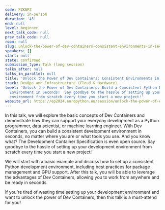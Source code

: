 ```yaml
---
code: PZKNPZ
delivery: in-person
duration: '45'
end: null
level: beginner
next_talk_code: null
prev_talk_code: null
room: null
slug: unlock-the-power-of-dev-containers-consistent-environments-in-seconds
speakers: []
start: null
state: confirmed
submission_type: Talk (long session)
talks_after: null
talks_in_parallel: null
title: 'Unlock the Power of Dev Containers: Consistent Environments in Seconds!'
track: DevOps and Infrastructure (Cloud & Hardware)
tweet: 'Unlock the Power of Dev Containers: Build a Consistent Python Development
  Environment in Seconds!  Say goodbye to the hassle of setting up your development
  environment from scratch every time you start a new project!'
website_url: https://ep2024.europython.eu/session/unlock-the-power-of-dev-containers-consistent-environments-in-seconds
---
```


In this talk, we will explore the basic concepts of Dev Containers and demonstrate how they can support your everyday development as a Python programmer, data scientist, or machine learning engineer. With Dev Containers, you can build a consistent development environment in seconds, no matter where you are or what tools you use. And you know what? The Development Container Specification is even open source. Say goodbye to the hassle of setting up your development environment from scratch every time you start a new project!

We will start with a basic example and discuss how to set up a consistent Python development environment, including best practices for package management and GPU support. After this talk, you will be able to leverage the advantages of Dev Containers, allowing you to work from anywhere and be ready in seconds.

If you're tired of wasting time setting up your development environment and want to unlock the power of Dev Containers, then this talk is a must-attend for you!
